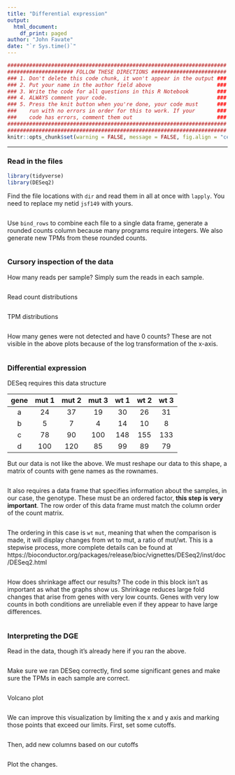 ```yaml
---
title: "Differential expression"
output: 
  html_document:
    df_print: paged
author: "John Favate"
date: "`r Sys.time()`"
---
```


<style type="text/css">
.main-container {
  max-width: 1300px;
  margin-left: auto;
  margin-right: auto;
}
</style>

```r
######################################################################
##################### FOLLOW THESE DIRECTIONS ########################
### 1. Don't delete this code chunk, it won't appear in the output ###
### 2. Put your name in the author field above                     ###
### 3. Write the code for all questions in this R Notebook         ###
### 4. ALWAYS comment your code.                                   ###
### 5. Press the knit button when you're done, your code must      ###
###    run with no errors in order for this to work. If your       ###
###    code has errors, comment them out                           ###
######################################################################
######################################################################
knitr::opts_chunk$set(warning = FALSE, message = FALSE, fig.align = "center", tidy = FALSE, max.print = 20)
```

---

### Read in the files

```r
library(tidyverse)
library(DESeq2)
```

Find the file locations with `dir` and read them in all at once with `lapply`. You need to replace my netid `jsf149` with yours.
```r

```

Use `bind_rows` to combine each file to a single data frame, generate a rounded counts column because many programs require integers. We also generate new TPMs from these rounded counts.
```r

```

### Cursory inspection of the data

How many reads per sample? Simply sum the reads in each sample. 
```r

```

Read count distributions
```r

```

TPM distributions
```r

```

How many genes were not detected and have 0 counts? These are not visible in the above plots because of the log transformation of the x-axis.
```r

```

### Differential expression

DESeq requires this data structure

| gene | mut 1 | mut 2 | mut 3 | wt 1 | wt 2 | wt 3 |
|:----:|:-----:|:-----:|:-----:|:----:|:----:|:----:|
|   a  |   24  |   37  |   19  |  30  |  26  |  31  |
|   b  |   5   |   7   |   4   |  14  |  10  |   8  |
|   c  |   78  |   90  |  100  |  148 |  155 |  133 |
|   d  |  100  |  120  |   85  |  99  |  89  |  79  |

But our data is not like the above. We must reshape our data to this shape, a matrix of counts with gene names as the rownames.
```r

```

It also requires a data frame that specifies information about the samples, in our case, the genotype. These must be an ordered factor, **this step is very important**. The row order of this data frame must match the column order of the count matrix.
```r

```

The ordering in this case is `wt` `mut`, meaning that when the comparison is made, it will display changes from wt to mut, a ratio of mut/wt. This is a stepwise process, more complete details can be found at https://bioconductor.org/packages/release/bioc/vignettes/DESeq2/inst/doc/DESeq2.html
```r

```

How does shrinkage affect our results? The code in this block isn't as important as what the graphs show us. Shrinkage reduces large fold changes that arise from genes with very low counts. Genes with very low counts in both conditions are unreliable even if they appear to have large differences. 
```r

```

### Interpreting the DGE

Read in the data, though it's already here if you ran the above. 
```r

```

Make sure we ran DESeq correctly, find some significant genes and make sure the TPMs in each sample are correct. 
```r

```

Volcano plot
```r

```

We can improve this visualization by limiting the x and y axis and marking those points that exceed our limits. First, set some cutoffs.
```r

```

Then, add new columns based on our cutoffs
```r

```

Plot the changes.
```r

```